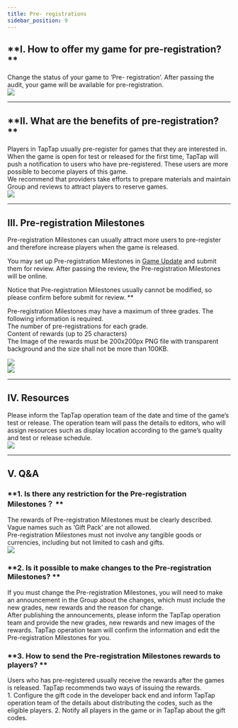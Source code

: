 ```yaml
---
title: Pre- registrations
sidebar_position: 9
---
```



## **I. How to offer my game for pre-registration? **  

Change the status of your game to ‘Pre- registration’. After passing the audit, your game will be available for pre-registration.  
![](https://img.tapimg.com/market/images/c53d78b9b120276b53f82aebb0d01537.png)  

---

## **II. What are the benefits of pre-registration? **  

Players in TapTap usually pre-register for games that they are interested in. When the game is open for test or released for the first time, TapTap will push a notification to users who have pre-registered. These users are more possible to become players of this game.  
We recommend that providers take efforts to prepare materials and maintain Group and reviews to attract players to reserve games.  
![](https://img.tapimg.com/market/images/c53d78b9b120276b53f82aebb0d01537.png)  

---

## **III. Pre-registration Milestones**  

Pre-registration Milestones can usually attract more users to pre-register and therefore increase players when the game is released.    

You may set up Pre-registration Milestones in [Game Update](https://www.taptap.com/developer/help_docs/7?id=45#document_0) and submit them for review. After passing the review, the Pre-registration Milestones will be online.  

Notice that Pre-registration Milestones usually cannot be modified, so please confirm before submit for review. **  

Pre-registration Milestones may have a maximum of three grades. The following information is required.  
The number of pre-registrations for each grade.  
Content of rewards (up to 25 characters)  
The Image of the rewards must be 200x200px PNG file with transparent background and the size shall not be more than 100KB.  

![](https://img.tapimg.com/market/images/efbcfc42b8d9f8b5b1ca2f354988f8a5.jpg)  
![](https://img.tapimg.com/market/images/c53d78b9b120276b53f82aebb0d01537.png)  

---

## **IV. Resources**  

Please inform the TapTap operation team of the date and time of the game’s test or release. The operation team will pass the details to editors, who will assign resources such as display location according to the game’s quality and test or release schedule.  
![](https://img.tapimg.com/market/images/c53d78b9b120276b53f82aebb0d01537.png)  

---

## **V. Q&A**  
### **1\. Is there any restriction for the Pre-registration Milestones？  **  
The rewards of Pre-registration Milestones must be clearly described. Vague names such as ‘Gift Pack’ are not allowed.  
Pre-registration Milestones must not involve any tangible goods or currencies, including but not limited to cash and gifts.  
![](https://img.tapimg.com/market/images/c53d78b9b120276b53f82aebb0d01537.png)  

### **2\. Is it possible to make changes to the Pre-registration Milestones? **  
If you must change the Pre-registration Milestones, you will need to make an announcement in the Group about the changes, which must include the new grades, new rewards and the reason for change.  
After publishing the announcements, please inform the TapTap operation team and provide the new grades, new rewards and new images of the rewards. TapTap operation team will confirm the information and edit the Pre-registration Milestones for you.  

### **3\. How to send the Pre-registration Milestones rewards to players? **  
Users who has pre-registered usually receive the rewards after the games is released. TapTap recommends two ways of issuing the rewards.  
1\. Configure the gift code in the developer back end and inform TapTap operation team of the details about distributing the codes, such as the eligible players. 2\. Notify all players in the game or in TapTap about the gift codes.  
